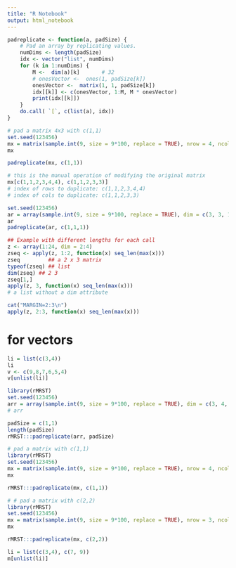 ```yaml
---
title: "R Notebook"
output: html_notebook
---
```


```r
padreplicate <- function(a, padSize) {
    # Pad an array by replicating values.
    numDims <- length(padSize)
    idx <- vector("list", numDims)
    for (k in 1:numDims) {
        M <-  dim(a)[k]       # 32
        # onesVector <-  ones(1, padSize[k])
        onesVector <-  matrix(1, 1, padSize[k])
        idx[[k]] <- c(onesVector, 1:M, M * onesVector)
        print(idx[[k]])
    }
    do.call( `[`, c(list(a), idx)) 
}

# pad a matrix 4x3 with c(1,1)
set.seed(123456)
mx = matrix(sample.int(9, size = 9*100, replace = TRUE), nrow = 4, ncol = 3)
mx

padreplicate(mx, c(1,1))

```

```r
# this is the manual operation of modifying the original matrix
mx[c(1,1,2,3,4,4), c(1,1,2,3,3)]
# index of rows to duplicate: c(1,1,2,3,4,4)
# index of cols to duplicate: c(1,1,2,3,3)
```


```r
set.seed(123456)
ar = array(sample.int(9, size = 9*100, replace = TRUE), dim = c(3, 3, 1))
ar
padreplicate(ar, c(1,1,1))
```


```r
## Example with different lengths for each call
z <- array(1:24, dim = 2:4)
zseq <- apply(z, 1:2, function(x) seq_len(max(x)))
zseq         ## a 2 x 3 matrix
typeof(zseq) ## list
dim(zseq) ## 2 3
zseq[1,]
apply(z, 3, function(x) seq_len(max(x)))
# a list without a dim attribute

cat("MARGIN=2:3\n")
apply(z, 2:3, function(x) seq_len(max(x)))
```


# for vectors

```r
li = list(c(3,4))
li
v <- c(9,8,7,6,5,4)
v[unlist(li)]
```

```r
library(rMRST)
set.seed(123456)
arr = array(sample.int(9, size = 9*100, replace = TRUE), dim = c(3, 4, 2))
# arr

padSize = c(1,1)
length(padSize)
rMRST:::padreplicate(arr, padSize)
```

```r
# pad a matrix with c(1,1)
library(rMRST)
set.seed(123456)
mx = matrix(sample.int(9, size = 9*100, replace = TRUE), nrow = 4, ncol = 3)
mx

rMRST:::padreplicate(mx, c(1,1))
```


```r
# # pad a matrix with c(2,2)
library(rMRST)
set.seed(123456)
mx = matrix(sample.int(9, size = 9*100, replace = TRUE), nrow = 3, ncol = 4)
mx

rMRST:::padreplicate(mx, c(2,2))
```



```r
li = list(c(3,4), c(7, 9))
m[unlist(li)]
```

